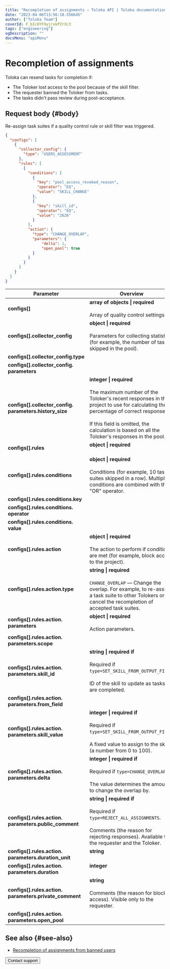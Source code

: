 ```yaml
---
title: "Recompletion of assignments — Toloka API | Toloka documentation"
date: "2023-04-06T13:56:18.556645"
author: ["Toloka Team"]
coverId: F_bIcOYF9yjrxkPZrXc3
tags: ["engineering"]
ogDescription: ""
docsMenu: "apiMenu"
---
```



# Recompletion of assignments

Toloka can resend tasks for completion if:

- The Toloker lost access to the pool because of the skill filter.
- The requester banned the Toloker from tasks.
- The tasks didn't pass review during post-acceptance.

## Request body {#body}

Re-assign task suites if a quality control rule or skill filter was triggered.

```json
{
  "configs": [
    {
      "collector_config": {
        "type": "USERS_ASSESSMENT"
      },
      "rules": [
        {
          "conditions": [
            {
              "key": "pool_access_revoked_reason",
              "operator": "EQ",
              "value": "SKILL_CHANGE"
            },
            {
              "key": "skill_id",
              "operator": "EQ",
              "value": "2626"
            }
          ],
          "action": {
            "type": "CHANGE_OVERLAP",
            "parameters": {
                "delta": 1,
                "open_pool": true
            }
          }
        }
      ]
    }
  ]
}
```

Parameter | Overview
----- | -----
**configs[]** | **array of objects \| required**<br/><br/>Array of quality control settings.
**configs[].collector_config** | **object \| required**<br/><br/>Parameters for collecting statistics (for example, the number of tasks skipped in the pool).
**configs[].collector_config.type** | <RestoreTaskOverlapTable1/>
**configs[].collector_config. parameters** | <RestoreTaskOverlapTable2/>
**configs[].collector_config. parameters.history_size** | **integer \| required**<br/><br/>The maximum number of the Toloker's recent responses in the project to use for calculating the percentage of correct responses.<br/><br/>If this field is omitted, the calculation is based on all the Toloker's responses in the pool.
**configs[].rules** | **object \| required**<br/><br/><ConfigsRules/>
**configs[].rules.conditions** | **object \| required**<br/><br/>Conditions (for example, 10 task suites skipped in a row). Multiple conditions are combined with the "OR" operator.
**configs[].rules.conditions.key** | <RestoreTaskOverlapTable3/>
**configs[].rules.conditions. operator** | <RestoreTaskOverlapTable4/>
**configs[].rules.conditions. value** | <RestoreTaskOverlapTable5/>
**configs[].rules.action** | **object \| required**<br/><br/>The action to perform if conditions are met (for example, block access to the project).
**configs[].rules.action.type** | **string \| required**<br/><br/>`CHANGE_OVERLAP` — Change the overlap. For example, to re-assign a task suite to other Tolokers or cancel the recompletion of accepted task suites.
**configs[].rules.action. parameters** | **object \| required**<br/><br/>Action parameters.
**configs[].rules.action. parameters.scope** | <RestoreTaskOverlapTable6/>
**configs[].rules.action. parameters.skill_id** | **string \| required if**<br/><br/>Required if `type=SET_SKILL_FROM_OUTPUT_FIELD`.<br/><br/>ID of the skill to update as tasks are completed.
**configs[].rules.action. parameters.from_field** | <RestoreTaskOverlapTable7/>
**configs[].rules.action. parameters.skill_value** | **integer \| required if**<br/><br/>Required if `type=SET_SKILL_FROM_OUTPUT_FIELD`.<br/><br/>A fixed value to assign to the skill (a number from 0 to 100).
**configs[].rules.action. parameters.delta** | **integer \| required if**<br/><br/>Required if `type=CHANGE_OVERLAP`.<br/><br/>The value determines the amount to change the overlap by.
**configs[].rules.action. parameters.public_comment** | **string \| required if**<br/><br/>Required if `type=REJECT_ALL_ASSIGNMENTS`.<br/><br/>Comments (the reason for rejecting responses). Available to the requester and the Toloker.
**configs[].rules.action. parameters.duration_unit** | **string**<br/><br/><DurationUnit/>
**configs[].rules.action. parameters.duration**  | **integer**<br/><br/><Duration/>
**configs[].rules.action. parameters.private_comment** | **string**<br/><br/>Comments (the reason for blocking access). Visible only to the requester.
**configs[].rules.action. parameters.open_pool** | <RestoreTaskOverlapTable8/>

## See also {#see-also}

- [Recompletion of assignments from banned users](/docs/guide/restore-task-overlap)

<Button themeColor="light" view="default" size="l" type="link" url="/docs/guide/troubleshooting/support?form-source=api-restore-task-overlap">Contact support</Button>